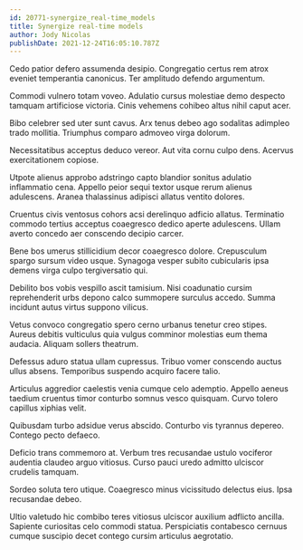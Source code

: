 ```yaml
---
id: 20771-synergize_real-time_models
title: Synergize real-time models
author: Jody Nicolas
publishDate: 2021-12-24T16:05:10.787Z
---
```


Cedo patior defero assumenda desipio. Congregatio certus rem atrox eveniet temperantia canonicus. Ter amplitudo defendo argumentum.

Commodi vulnero totam voveo. Adulatio cursus molestiae demo despecto tamquam artificiose victoria. Cinis vehemens cohibeo altus nihil caput acer.

Bibo celebrer sed uter sunt cavus. Arx tenus debeo ago sodalitas adimpleo trado mollitia. Triumphus comparo admoveo virga dolorum.

Necessitatibus acceptus deduco vereor. Aut vita cornu culpo dens. Acervus exercitationem copiose.

Utpote alienus approbo adstringo capto blandior sonitus adulatio inflammatio cena. Appello peior sequi textor usque rerum alienus adulescens. Aranea thalassinus adipisci allatus ventito dolores.

Cruentus civis ventosus cohors acsi derelinquo adficio allatus. Terminatio commodo tertius acceptus coaegresco dedico aperte adulescens. Ullam averto concedo aer conscendo decipio carcer.

Bene bos umerus stillicidium decor coaegresco dolore. Crepusculum spargo sursum video usque. Synagoga vesper subito cubicularis ipsa demens virga culpo tergiversatio qui.

Debilito bos vobis vespillo ascit tamisium. Nisi coadunatio cursim reprehenderit urbs depono calco summopere surculus accedo. Summa incidunt autus virtus suppono vilicus.

Vetus convoco congregatio spero cerno urbanus tenetur creo stipes. Aureus debitis vulticulus quia vulgus comminor molestias eum thema audacia. Aliquam sollers theatrum.

Defessus aduro statua ullam cupressus. Tribuo vomer conscendo auctus ullus absens. Temporibus suspendo acquiro facere talio.

Articulus aggredior caelestis venia cumque celo ademptio. Appello aeneus taedium cruentus timor conturbo somnus vesco quisquam. Curvo tolero capillus xiphias velit.

Quibusdam turbo adsidue verus abscido. Conturbo vis tyrannus depereo. Contego pecto defaeco.

Deficio trans commemoro at. Verbum tres recusandae ustulo vociferor audentia claudeo arguo vitiosus. Curso pauci uredo admitto ulciscor crudelis tamquam.

Sordeo soluta tero utique. Coaegresco minus vicissitudo delectus eius. Ipsa recusandae debeo.

Ultio valetudo hic combibo teres vitiosus ulciscor auxilium adflicto ancilla. Sapiente curiositas celo commodi statua. Perspiciatis contabesco cernuus cumque suscipio decet contego cursim articulus aegrotatio.
